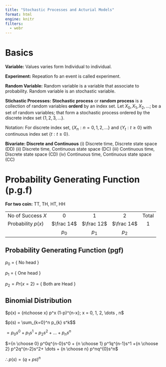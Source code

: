 ```yaml
---
title: "Stochastic Processes and Acturial Models"
format: html
engine: knitr
filters:
  - webr
---
```


# Basics

**Variable:** Values varies form Individual to individual.

**Experiment:** Repeation fo an event is called experiment.

**Random Variable:** Random variable is a variable that associate to probability. Random variable is an stochastic variable.

**Stichastic Processes:** **Stochastic process** or **random process** is a collection of random variables **orderd** by an index set. Let $X_0, X_1, X_2, \dots;$ be a set of random variables; that form a stochastic process ordered by the discrete index set $\{1, 2, 3, \dots\}$.

Notation: For discrete index set, $\{X_n:n=0,1,2,\dots\}$ and $\{Y_t:t\geq0\}$ with continuous index set $\{t:t\geq0\}$.

**Bivariate: Discrete and Continuous** (i) Discrete time, Discrete state space (DD) (ii) Discrete time, Continuous state space (DC) (iii) Continuous time, Discrete state space (CD) (iv) Continuous time, Continuous state space (CC)

# Probability Generating Function (p.g.f)

**For two coin:** TT, TH, HT, HH

|                    |            |            |            |       |
|--------------------|:----------:|:----------:|:----------:|:-----:|
| No of Success $X$  |     0      |     1      |     2      | Total |
| Probability $p(x)$ | $\frac 14$ | $\frac 12$ | $\frac 14$ |  $1$  |
|                    |   $p_0$    |   $p_1$    |   $p_2$    |       |

## Probability Generating Function (pgf)

$p_0$ = { No head }

$p_1$ = { One head }

$p_2 = Pr\{x=2\}$ = { Both are Head }

## Binomial Distribution

$p(x) = {n\choose x} p^x (1-p)^{n-x}; x = 0, 1, 2, \dots , n$

$p(s) = \sum_{k=0}^n p_{k} s^k$\$

$=p_0 s^0 + p_1 s^1 +p_2 s^2 + \dots + p_n s^n$

$={n \choose 0} p^0q^{n-0}s^0 + {n \choose 1} p^1q^{n-1}s^1 +{n \choose 2} p^2q^{n-2}s^2+ \dots + {n \choose n} p^nq^{0}s^n$

$\therefore p(s)=(q+ps)^n$
